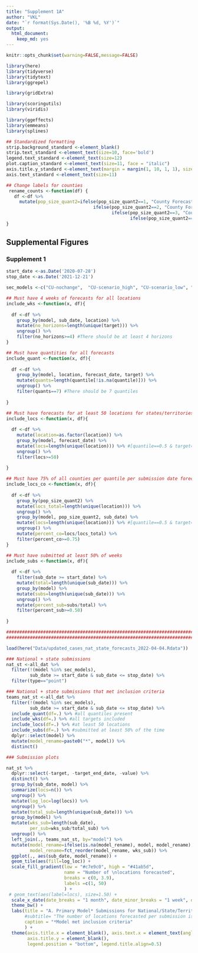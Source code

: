 ```yaml
---
title: "Supplement 1A"
author: "VKL"
date: "`r format(Sys.Date(), '%B %d, %Y')`"
output:
  html_document:
    keep_md: yes
---
```


```r
knitr::opts_chunk$set(warning=FALSE,message=FALSE) 

library(here)
library(tidyverse)
library(tidytext)
library(ggrepel)

library(gridExtra)

library(scoringutils)
library(viridis)

library(ggeffects)
library(emmeans)
library(splines)

## Standardized formatting
strip.background_standard <-element_blank()
strip.text_standard <-element_text(size=10, face='bold')
legend.text_standard <-element_text(size=12)
plot.caption_standard <-element_text(size=11, face = "italic")
axis.title.y_standard <-element_text(margin = margin(1, 10, 1, 1), size=12)
axis.text_standard <-element_text(size=11)

## Change labels for counties
 rename_counts <-function(df) {   
   df <-df %>%
     mutate(pop_size_quant2=ifelse(pop_size_quant2==1, "County Forecasts: Size Quantile 1",
                                 ifelse(pop_size_quant2==2, "County Forecasts: Size Quantile 2",
                                        ifelse(pop_size_quant2==3, "County Forecasts: Size Quantile 3", 
                                               ifelse(pop_size_quant2==4, "County Forecasts: Size Quantile 4", "County forecasts: Size Quantile 5")))))
}

```

## Supplemental Figures

### Supplement 1

```r
start_date <-as.Date('2020-07-28')
stop_date <-as.Date('2021-12-21')

sec_models <-c("CU-nochange",  "CU-scenario_high", "CU-scenario_low", "CU-scenario_mid", "COVIDhub_CDC-ensemble") ## Non-primary models should be exlcuded

## Must have 4 weeks of forecasts for all locations
include_wks <-function(x, df){
  
  df <-df %>%
    group_by(model, sub_date, location) %>%
    mutate(no_horizons=length(unique(target))) %>% 
    ungroup() %>%
    filter(no_horizons>=4) #There should be at least 4 horizons
}

## Must have quantities for all forecasts
include_quant <-function(x, df){
  
  df <-df %>%
    group_by(model, location, forecast_date, target) %>%
    mutate(quants=length(quantile[!is.na(quantile)])) %>%
    ungroup() %>%
    filter(quants==7) #There should be 7 quantiles 
  
}

## Must have forecasts for at least 50 locations for states/territories/district and national
include_locs <-function(x, df){
  
  df <-df %>%
    mutate(location=as.factor(location)) %>%
    group_by(model, forecast_date) %>%
    mutate(locs=length(unique(location))) %>% #[quantile==0.5 & target=="1 wk ahead inc case"]))) %>%
    ungroup() %>%
    filter(locs>=50) 
  
}

## Must have 75% of all counties per quantile per submission date forecasted
include_locs_co <-function(x, df){
  
  df <-df %>%
    group_by(pop_size_quant2) %>%
    mutate(locs_total=length(unique(location))) %>% 
    ungroup() %>%
    group_by(model, pop_size_quant2, sub_date) %>%
    mutate(locs=length(unique(location))) %>% #[quantile==0.5 & target=="1 wk ahead inc case"]))) %>%
    ungroup() %>%
    mutate(percent_co=locs/locs_total) %>%
    filter(percent_co>=0.75)
}

## Must have submitted at least 50% of weeks
include_subs <-function(x, df){
  
  df <-df %>%
    filter(sub_date >= start_date) %>%
    mutate(total=length(unique(sub_date))) %>% 
    group_by(model) %>%
    mutate(subs=length(unique(sub_date))) %>%
    ungroup() %>%
    mutate(percent_sub=subs/total) %>%
    filter(percent_sub>=0.50)
  
}

############################################################################
############################################################################

load(here("Data/updated_cases_nat_state_forecasts_2022-04-04.Rdata"))

### National + state submissions
nat_st <-all_dat %>%
  filter(!(model %in% sec_models),
         sub_date >= start_date & sub_date <= stop_date) %>%
  filter(type=="point")

### National + state submissions that met inclusion criteria
teams_nat_st <-all_dat %>%
  filter(!(model %in% sec_models),
         sub_date >= start_date & sub_date <= stop_date) %>%
  include_quant(df=.) %>% #all quantiles present
  include_wks(df=.) %>% #all targets included 
  include_locs(df=.) %>% #at least 50 locations
  include_subs(df=.) %>% #submitted at least 50% of the time
  dplyr::select(model) %>%
  mutate(model_rename=paste0("*", model)) %>%
  distinct()

### Submission plots

nat_st %>%
  dplyr::select(-target, -target_end_date, -value) %>%
  distinct() %>%
  group_by(sub_date, model) %>%
  summarize(locs=n()) %>%
  ungroup() %>%
  mutate(log_loc=log(locs)) %>%
  ungroup() %>%
  mutate(total_sub=length(unique(sub_date))) %>%
  group_by(model) %>%
  mutate(wks_sub=length(sub_date),
         per_sub=wks_sub/total_sub) %>%
  ungroup() %>%
  left_join(., teams_nat_st, by="model") %>%
  mutate(model_rename=ifelse(is.na(model_rename), model, model_rename),
         model_rename=fct_reorder(model_rename, wks_sub)) %>%
  ggplot(., aes(sub_date, model_rename)) +
  geom_tile(aes(fill=log_loc)) +
  scale_fill_gradient(low = "#c7e9c0", high = "#41ab5d",
                      name = "Number of \nlocations forecasted", 
                      breaks = c(0, 3.9), 
                      labels =c(1, 50)
                      ) + 
 # geom_text(aes(label=locs), size=1.50) +
  scale_x_date(date_breaks = "1 month", date_minor_breaks = "1 week", date_labels = "%B") +
  theme_bw() +
  labs(title = "A. Primary Model* Submissions for National/State/Territory-Level Case Forecasts Over Time",
       #subtitle= "The number of locations forecasted per submission is labled"#,
       caption = "*Model met inclusion criteria"
       ) +
  theme(axis.title.x = element_blank(), axis.text.x = element_text(angle = 45, hjust=1),
        axis.title.y = element_blank(),
        legend.position = "bottom", legend.title.align=0.5)

```
